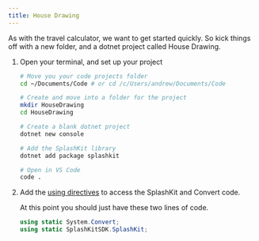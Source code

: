 ```yaml
---
title: House Drawing
---
```


As with the travel calculator, we want to get started quickly. So kick things off with a new folder, and a dotnet project called House Drawing.

1. Open your terminal, and set up your project

    ```zsh
    # Move you your code projects folder
    cd ~/Documents/Code # or cd /c/Users/andrew/Documents/Code
    
    # Create and move into a folder for the project
    mkdir HouseDrawing
    cd HouseDrawing

    # Create a blank dotnet project
    dotnet new console
    
    # Add the SplashKit library
    dotnet add package splashkit

    # Open in VS Code
    code .
    ```

2. Add the [using directives](/book/part-1-instructions/1-sequence-and-data/0-panorama/1-method-library) to access the SplashKit and Convert code.

    <Accordion>
      <AccordionItem header="Code with using directives">

    At this point you should just have these two lines of code.

    ```csharp
    using static System.Convert;
    using static SplashKitSDK.SplashKit;
    ```

      </AccordionItem>
    </Accordion>
